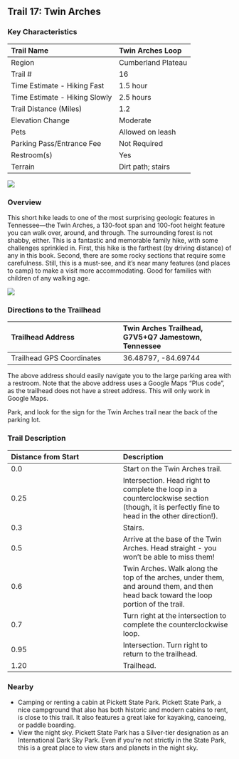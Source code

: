 ## Trail 17: Twin Arches


### Key Characteristics

| Trail Name                    | Twin Arches Loop   |
|:------------------------------|:-------------------|
| Region                        | Cumberland Plateau |
| Trail \#                      | 16                 |
| Time Estimate - Hiking Fast   | 1.5 hour           |
| Time Estimate - Hiking Slowly | 2.5 hours          |
| Trail Distance (Miles)        | 1.2                |
| Elevation Change              | Moderate           |
| Pets                          | Allowed on leash   |
| Parking Pass/Entrance Fee     | Not Required       |
| Restroom(s)                   | Yes                |
| Terrain                       | Dirt path; stairs  |

![](maps/trail-17-map.jpeg)

### Overview

This short hike leads to one of the most surprising geologic features in Tennessee---the Twin Arches, a 130-foot span and 100-foot height feature you can walk over, around, and through.
The surrounding forest is not shabby, either.
This is a fantastic and memorable family hike, with some challenges sprinkled in.
First, this hike is the farthest (by driving distance) of any in this book.
Second, there are some rocky sections that require some carefulness.
Still, this is a must-see, and it's near many features (and places to camp) to make a visit more accommodating.
Good for families with children of any walking age.

![](img/trail-17-figure-01.jpg)

### Directions to the Trailhead

| Trailhead Address         | Twin Arches Trailhead, G7V5+Q7 Jamestown, Tennessee |
|:-----------------------------------|:-----------------------------------|
| Trailhead GPS Coordinates | 36.48797, -84.69744                                 |

The above address should easily navigate you to the large parking area with a restroom.
Note that the above address uses a Google Maps "Plus code", as the trailhead does not have a street address.
This will only work in Google Maps.

Park, and look for the sign for the Twin Arches trail near the back of the parking lot.

### Trail Description

| Distance from Start | Description                                                                                                                                 |
|:-----------------------------------|:-----------------------------------|
| 0.0                 | Start on the Twin Arches trail.                                                                                                             |
| 0.25                | Intersection. Head right to complete the loop in a counterclockwise section (though, it is perfectly fine to head in the other direction!). |
| 0.3                 | Stairs.                                                                                                                                     |
| 0.5                 | Arrive at the base of the Twin Arches. Head straight - you won't be able to miss them!                                                      |
| 0.6                 | Twin Arches. Walk along the top of the arches, under them, and around them, and then head back toward the loop portion of the trail.        |
| 0.7                 | Turn right at the intersection to complete the counterclockwise loop.                                                                       |
| 0.95                | Intersection. Turn right to return to the trailhead.                                                                                        |
| 1.20                | Trailhead.                                                                                                                                  |

### Nearby

-   Camping or renting a cabin at Pickett State Park. Pickett State Park, a nice campground that also has both historic and modern cabins to rent, is close to this trail. It also features a great lake for kayaking, canoeing, or paddle boarding.
-   View the night sky. Pickett State Park has a Silver-tier designation as an International Dark Sky Park. Even if you're not strictly in the State Park, this is a great place to view stars and planets in the night sky.

